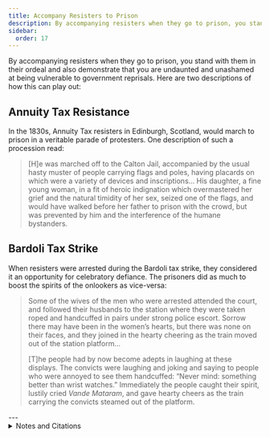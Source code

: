 ```yaml
---
title: Accompany Resisters to Prison
description: By accompanying resisters when they go to prison, you stand with them in their ordeal and also demonstrate that you are undaunted.
sidebar:
  order: 17
---
```


By accompanying resisters when they go to prison, you stand with them in their ordeal and also demonstrate that you are undaunted and unashamed at being vulnerable to government reprisals.
Here are two descriptions of how this can play out:

## <Badge text="Example" size="medium" /> Annuity Tax Resistance

In the 1830s, Annuity Tax resisters in Edinburgh, Scotland, would march to prison in a veritable parade of protesters.
One description of such a procession read:

> [H]e was marched off to the Calton Jail, accompanied by the usual hasty muster of people carrying flags and poles, having placards on which were a variety of devices and inscriptions…
> His daughter, a fine young woman, in a fit of heroic indignation which overmastered her grief and the natural timidity of her sex, seized one of the flags, and would have walked before her father to prison with the crowd, but was prevented by him and the interference of the humane bystanders.

## <Badge text="Example" size="medium" /> Bardoli Tax Strike

When resisters were arrested during the Bardoli tax strike, they considered it an opportunity for celebratory defiance.
The prisoners did as much to boost the spirits of the onlookers as vice-versa:

> Some of the wives of the men who were arrested attended the court, and followed their husbands to the station where they were taken roped and handcuffed in pairs under strong police escort.
> Sorrow there may have been in the women’s hearts, but there was none on their faces, and they joined in the hearty cheering as the train moved out of the station platform…
>
> [T]he people had by now become adepts in laughing at these displays.
> The convicts were laughing and joking and saying to people who were annoyed to see them handcuffed:
> “Never mind: something better than wrist watches.”
> Immediately the people caught their spirit, lustily cried <i lang="bn">Vande Mataram</i>, and gave hearty cheers as the train carrying the convicts steamed out of the platform.

<Aside type="tip" title="Wikipedia">
  <WikipediaBadge title="Bardoli Satyagraha" />
  <WikipediaBadge title="Vande Mataram" />
</Aside>
---

<details>
<summary>Notes and Citations</summary>

* “Imprisonment of a Baptist” <i>Tate’s Edinburgh Magazine</i>, #XVIII, September 1833, p. 802.
* Desai, Mahadev <i>The Story of Bardoli</i> (1929) [pp. 211–12](https://archive.org/details/in.ernet.dli.2015.122169/page/n227/mode/2up)

</details>
